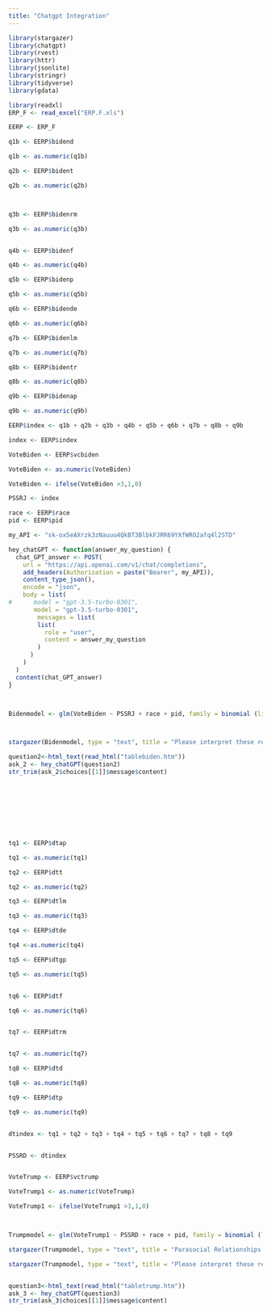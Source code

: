 ```yaml
---
title: "Chatgpt Integration"
---
```


```r
library(stargazer)
library(chatgpt)
library(rvest)
library(httr)
library(jsonlite)
library(stringr)
library(tidyverse)
library(gdata)

library(readxl)
ERP_F <- read_excel("ERP.F.xls")

EERP <- ERP_F

q1b <- EERP$bidend

q1b <- as.numeric(q1b)   

q2b <- EERP$bident

q2b <- as.numeric(q2b)



q3b <- EERP$bidenrm

q3b <- as.numeric(q3b)


q4b <- EERP$bidenf

q4b <- as.numeric(q4b)

q5b <- EERP$bidenp

q5b <- as.numeric(q5b)

q6b <- EERP$bidende

q6b <- as.numeric(q6b)

q7b <- EERP$bidenlm

q7b <- as.numeric(q7b)

q8b <- EERP$bidentr

q8b <- as.numeric(q8b)

q9b <- EERP$bidenap

q9b <- as.numeric(q9b)

EERP$index <- q1b + q2b + q3b + q4b + q5b + q6b + q7b + q8b + q9b

index <- EERP$index

VoteBiden <- EERP$vcbiden

VoteBiden <- as.numeric(VoteBiden)

VoteBiden <- ifelse(VoteBiden >3,1,0)

PSSRJ <- index

race <- EERP$race
pid <- EERP$pid

my_API <- "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"

hey_chatGPT <- function(answer_my_question) {
  chat_GPT_answer <- POST(
    url = "https://api.openai.com/v1/chat/completions",
    add_headers(Authorization = paste("Bearer", my_API)),
    content_type_json(),
    encode = "json",
    body = list(
#      model = "gpt-3.5-turbo-0301",
       model = "gpt-3.5-turbo-0301",
        messages = list(
        list(
          role = "user",
          content = answer_my_question
        )
      )
    )
  )
  content(chat_GPT_answer)
}



Bidenmodel <- glm(VoteBiden ~ PSSRJ + race + pid, family = binomial (link = "probit"))



stargazer(Bidenmodel, type = "text", title = "Please interpret these results, my dependent variable is if a person voted for biden, and my independent is the PSSRJ model. PSSRJ measures the parasocial relationship between Joe Biden and voters. Also discuss why the results are what they are and why this matters for the worl ", out = "tablebiden.htm") 

question2<-html_text(read_html("tablebiden.htm")) 
ask_2 <- hey_chatGPT(question2)
str_trim(ask_2$choices[[1]]$message$content)










```



```r
tq1 <- EERP$dtap 

tq1 <- as.numeric(tq1)

tq2 <- EERP$dtt

tq2 <- as.numeric(tq2)

tq3 <- EERP$dtlm 

tq3 <- as.numeric(tq3)

tq4 <- EERP$dtde

tq4 <-as.numeric(tq4)

tq5 <- EERP$dtgp

tq5 <- as.numeric(tq5)


tq6 <- EERP$dtf

tq6 <- as.numeric(tq6)


tq7 <- EERP$dtrm 


tq7 <- as.numeric(tq7)

tq8 <- EERP$dtd

tq8 <- as.numeric(tq8)

tq9 <- EERP$dtp 

tq9 <- as.numeric(tq9)


dtindex <- tq1 + tq2 + tq3 + tq4 + tq5 + tq6 + tq7 + tq8 + tq9


PSSRD <- dtindex


VoteTrump <- EERP$vctrump

VoteTrump1 <- as.numeric(VoteTrump)

VoteTrump1 <- ifelse(VoteTrump1 >3,1,0)



Trumpmodel <- glm(VoteTrump1 ~ PSSRD + race + pid, family = binomial (link = "probit"))

stargazer(Trumpmodel, type = "text", title = "Parasocial Relationships and Vote for Trump", out = "PSSR_Table.htm")

stargazer(Trumpmodel, type = "text", title = "Please interpret these results, my dependent variable is if a person voted for Trump, and my independent is the PSSRD model. PSSRD measures the parasocial relationship between donald Trump and voters. Also discuss why the results are what they are and why this matters for the world", out = "tabletrump.htm") 


question3<-html_text(read_html("tabletrump.htm")) 
ask_3 <- hey_chatGPT(question3)
str_trim(ask_3$choices[[1]]$message$content)



```

